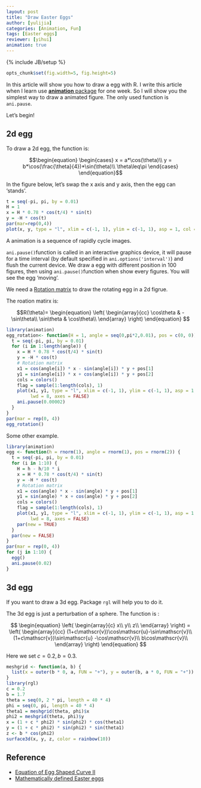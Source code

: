 ```yaml
---
layout: post
title: "Draw Easter Eggs"
author: [yulijia]
categories: [Animation, Fun]
tags: [Easter eggs]
reviewer: [yihui]
animation: true
---
```

{% include JB/setup %}
```r
opts_chunk$set(fig.width=5, fig.height=5)
```

In this article will show you how to draw a egg with R. I write this article when I learn use [**animation** package](http://yihui.name/animation) for one week. So I will show you the simplest way to draw a animated figure. The only used function is `ani.pause`.

Let's begin!

## 2d egg

To draw a 2d egg, the function is: 

$$\begin{equation}
\begin{cases}
x = a*\cos(\theta)\\
y = b*\cos(\frac{\theta}{4})*\sin(\theta)\\
\theta\leq\pi
\end{cases}
\end{equation}$$

In the figure below, let's swap the x axis and y axis, then the egg can 'stands'.

```r
t = seq(-pi, pi, by = 0.01)
H = 1
x = H * 0.78 * cos(t/4) * sin(t)
y = -H * cos(t)
par(mar=rep(0,4))
plot(x, y, type = "l", xlim = c(-1, 1), ylim = c(-1, 1), asp = 1, col = "orange1", lwd = 5, axes = FALSE)
```

A animation is a sequence of rapidly cycle images. 

`ani.pause()`function is called in an interactive graphics device, it will pause for a time interval (by default specified in `ani.options('interval')`) and flush the current device. We draw a egg with different position in 100 figures, then using `ani.pause()`function when show every figures. You will see the egg 'moving'.

We need a [Rotation matrix](http://en.wikipedia.org/wiki/Rotation_matrix) to draw the rotating egg in a 2d figrue.

The roation matirx is:

$$R(\theta)=
\begin{equation}
\left(
  \begin{array}{cc}
    \cos\theta & -\sin\theta\\ 
    \sin\theta & \cos\theta\\  
  \end{array}
\right)
\end{equation}
$$

```r
library(animation)
egg_rotation<- function(H = 1, angle = seq(0,pi*2,0.01), pos = c(0, 0)) {
  t = seq(-pi, pi, by = 0.01)
  for (i in 1:length(angle)) {
    x = H * 0.78 * cos(t/4) * sin(t)
    y = -H * cos(t)
    # Rotation matrix
    x1 = cos(angle[i]) * x - sin(angle[i]) * y + pos[1]
    y1 = sin(angle[i]) * x + cos(angle[i]) * y + pos[2]
    cols = colors()
    flag = sample(1:length(cols), 1)
    plot(x1, y1, type = "l", xlim = c(-1, 1), ylim = c(-1, 1), asp = 1, col = cols[flag],
         lwd = 8, axes = FALSE)
    ani.pause(0.00002)
  }
}
par(mar = rep(0, 4))
egg_rotation()
```

Some other example. 

```r
library(animation)
egg <- function(h = rnorm(1), angle = rnorm(1), pos = rnorm(2)) {
  t = seq(-pi, pi, by = 0.01)
  for (i in 1:10) {
    H = h - h/10 * i
    x = H * 0.78 * cos(t/4) * sin(t)
    y = -H * cos(t)
    # Rotation matrix
    x1 = cos(angle) * x - sin(angle) * y + pos[1]
    y1 = sin(angle) * x + cos(angle) * y + pos[2]
    cols = colors()
    flag = sample(1:length(cols), 1)
    plot(x1, y1, type = "l", xlim = c(-1, 1), ylim = c(-1, 1), asp = 1, col = cols[flag],
         lwd = 8, axes = FALSE)
    par(new = TRUE)
  }
  par(new = FALSE)
}
par(mar = rep(0, 4))
for (j in 1:10) {
  egg()
  ani.pause(0.02)
}
```

## 3d egg

If you want to draw a 3d egg. Package `rgl` will help you to do it.

The 3d egg is just a perturbation of a sphere. The function is :

$$
\begin{equation}
\left(
  \begin{array}{c}
    x\\ 
    y\\
    z\\
  \end{array}
\right)
=
\left(
  \begin{array}{cc}
    (1+c\mathscr{v})\cos\mathscr{u}-\sin\mathscr{v}\\ 
    (1+c\mathscr{v})\sin\mathscr{u} -\cos\mathscr{v}\\ 
    b\cos\mathscr{v}\\
  \end{array}
\right)
\end{equation}
$$

Here we set $c=0.2, b=0.3$.

```r
meshgrid <- function(a, b) {
  list(x = outer(b * 0, a, FUN = "+"), y = outer(b, a * 0, FUN = "+"))
}
library(rgl)
c = 0.2
b = 1.7
theta = seq(0, 2 * pi, length = 40 * 4)
phi = seq(0, pi, length = 40 * 4)
theta1 = meshgrid(theta, phi)$x
phi2 = meshgrid(theta, phi)$y
x = (1 + c * phi2) * sin(phi2) * cos(theta1)
y = (1 + c * phi2) * sin(phi2) * sin(theta1)
z <- b * cos(phi2)
surface3d(x, y, z, color = rainbow(10))
```

## Reference

- [Equation of Egg Shaped Curve II ](http://www16.ocn.ne.jp/~akiko-y/Egg_by_Itou/index_egg_by_Itou_E.html)
- [Mathematically defined Easter eggs](http://danielwalsh.tumblr.com/post/2742366331/mathematically-defined-easter-eggs)